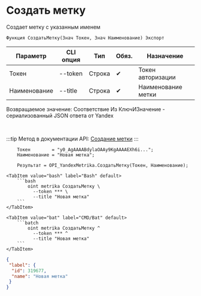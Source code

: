﻿---
sidebar_position: 1
description: Создать метку и другие функции для работы с Yandex Metrika в Открытом пакете интеграций - бесплатной open-source библиотеке интеграций для 1С:Предприятие 8, OneScript и CLI
keywords: [1C, 1С, 1С:Предприятие, 1С:Предприятие 8.3, API, Интеграция, Сервисы, Обмен, OneScript, CLI, Yandex Metrika]
---


# Создать метку
 Создает метку с указанным именем



`Функция СоздатьМетку(Знач Токен, Знач Наименование) Экспорт`

  | Параметр | CLI опция | Тип | Обяз. | Назначение |
  |-|-|-|-|-|
  | Токен | --token | Строка | &#x2714; | Токен авторизации |
  | Наименование | --title | Строка | &#x2714; | Наименование метки |

  
  Возвращаемое значение:   Соответствие Из КлючИЗначение - сериализованный JSON ответа от Yandex

<br/>

:::tip
Метод в документации API: [Создание метки](https://yandex.ru/dev/metrika/ru/management/openapi/label/createLabel)
:::
<br/>



```bsl title="Пример использования для 1С:Предприятие/OneScript"
    Токен        = "y0_AgAAAABdylaOAAy9KgAAAAEXh6i...";
    Наименование = "Новая метка";

    Результат = OPI_YandexMetrika.СоздатьМетку(Токен, Наименование);
```
    

 <Tabs>
  
    <TabItem value="bash" label="Bash" default>
        ```bash
            oint metrika СоздатьМетку \
              --token *** \
              --title "Новая метка"
        ```
    </TabItem>
  
    <TabItem value="bat" label="CMD/Bat" default>
        ```batch
            oint metrika СоздатьМетку ^
              --token *** ^
              --title "Новая метка"
        ```
    </TabItem>
</Tabs>


```json title="Результат"
{
 "label": {
  "id": 319677,
  "name": "Новая метка"
 }
}
```
